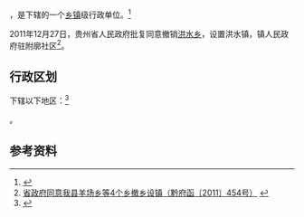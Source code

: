 {{中国乡级行政区|52/05/22/214/000}}

'''{{PAGENAMEBASE}}'''，是{{PRC admin/fullname|52/05/22/214/000|3}}下辖的一个[[乡镇|乡镇]]级行政单位。<ref>{{PRC admin/ref sgc|{{PRC admin/parent|52/05/22/214/000}}}}</ref>

2011年12月27日，贵州省人民政府批复同意撤销[[洪水乡|洪水乡]]，设置洪水镇，镇人民政府驻附廓社区<ref>[http://www.gzqianxi.gov.cn/xwzx/tpxw/201610/t20161025_1198380.html 省政府同意我县羊场乡等4个乡撤乡设镇（黔府函〔2011〕454号）] {{Wayback|url=http://www.gzqianxi.gov.cn/xwzx/tpxw/201610/t20161025_1198380.html |date=20170905050405 }}</ref>。

== 行政区划 ==

{{PAGENAMEBASE}}下辖以下地区：<ref>{{PRC admin/ref sgc|52/05/22/214/000}}</ref>

{{PRC admin/children|52/05/22/214/000}}。

== 参考资料 ==

{{reflist}}

{{行政区划小作品}}
{{PRC admin/navcat|52/05/22/214/000}}